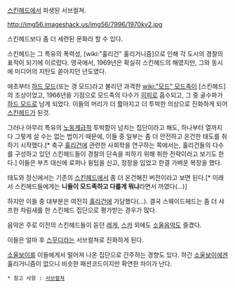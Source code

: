 [[스킨헤드]]에서 파생된 서브컬쳐.

http://img56.imageshack.us/img56/7996/1970kv2.jpg

스킨헤드보다 좀 더 세련된 문화라 할 수 있다.

스킨헤드는 그 특유의 폭력성, [wiki:"훌리건" 훌리거니즘]으로 인해 각 도시의 경찰의 표적이 되기에 이르렀다. 영국에서, 1969년은 확실히 스킨헤드의 해였지만, 그와 동시에 미디어의 지탄도 쏟아지던 년도였다.

애초부터 [[하드 모드]](또는 갱 모드)라고 불리던 과격한 [[wiki:"모드" 모드족]]이 [스킨헤드]의 조상이었고, 1966년을 기점으로 모드족의 다수가 [[히피]]로 흡수되고, 그 중 골수파가 [[하드 모드]]로 남게 되었다. 이들의 머리가 더 짧아지고 더 투박한 의상으로 진화하게 되어 [[스킨헤드]]가 된것.

그러나 아무리 특유의 [[노동계급]]적 투박함이 넘치는 집단이라고 해도, 하나부터 열까지 다 그렇게 살 수는 없는 법이기 때문에, 이들 중 일부는 좀 더 안전하고 온건한 태도를 취하기 시작했다.[* 축구 [[훌리건]]에 관련한 사회학을 연구하는 쪽에서는, 훌리건들의 다수를 구성하고 있던 스킨헤드들이 경찰의 단속을 피하기 위해 취한 전략이라고 보기도 한다.] 이들은 부츠 대신에 로퍼나 윙팁을 신고, 정장을 입었고 한결 가벼운 복장을 했다. 

태도와 정신에서는 기존의 [[스킨헤드]]에서 좀 더 온건해진 버전이라고 보면 된다.[* 이래서 스킨헤드들에게는 '''니들이 모드족하고 다를게 뭐냐'''라면서 까였다(...)]

하지만 이들 중 대부분은 여전히 [[훌리건]]에 가담했다(...). 결국 스웨이드헤드는 좀 더 샤프한 차림새를 한 스킨헤드 집단으로 평가받는 경우가 많다.

음악은 주로 이전의 스킨헤드들이 듣던 [[레게]], [[스카]] 외에도 [[소울]]음악도 즐겼다. 

이들은 얼마 후 [[스무디]]라는 서브컬쳐로 진화하게 된다. 

[[소울보이]]를 이들에게서 떨어져 나온 집단으로 간주하는 경향도 있다. 하긴 [[소울보이]]에겐 훌리거니즘이 없으니 비슷한 패션코드이지만 확연한 차이가 난다.



 * 참고 사항 : [[서브컬쳐]]

